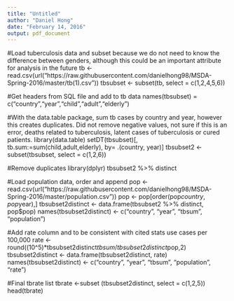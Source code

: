 ```yaml
---
title: "Untitled"
author: "Daniel Hong"
date: "February 14, 2016"
output: pdf_document
---
```


#Load tuberculosis data and subset because we do not need to know the difference between genders, although this could be an important attribute for analysis in the future
tb <- read.csv(url("https://raw.githubusercontent.com/danielhong98/MSDA-Spring-2016/master/tb(1).csv"))
tbsubset <- subset(tb, select = c(1,2,4,5,6))

#Get headers from SQL file and add to tb data
names(tbsubset) = c("country","year","child","adult","elderly")

#With the data.table package, sum tb cases by country and year, however this creates duplicates. Did not remove negative values, not sure if this is an error, deaths related to tuberculosis, latent cases of tuberculosis or cured patients.
library(data.table)
setDT(tbsubset)[, tb.sum:=sum(child,adult,elderly), by= .(country, year)]
tbsubset2 <- subset(tbsubset, select = c(1,2,6))

#Remove duplicates
library(dplyr)
tbsubset2 %>% distinct

#Load population data, order and append
pop <- read.csv(url("https://raw.githubusercontent.com/danielhong98/MSDA-Spring-2016/master/population.csv"))
pop <- pop[order(pop$country, pop$year),]
tbsubset2distinct <- data.frame(tbsubset2 %>% distinct, pop$pop)
names(tbsubset2distinct) <- c("country", "year", "tbsum", "population")

#Add rate column and to be consistent with cited stats use cases per 100,000
rate <- round((10^5)*tbsubset2distinct$tbsum/tbsubset2distinct$pop,2)
tbsubset2distinct <- data.frame(tbsubset2distinct, rate)
names(tbsubset2distinct) <- c("country", "year", "tbsum", "population", "rate")

#Final tbrate list
tbrate <-subset (tbsubset2distinct, select = c(1,2,5))
head(tbrate)